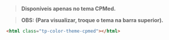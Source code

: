 
<Meta title="Core/Color System/Themes/CPMed" />

<Title>CPMed</Title>

> **Disponíveis apenas no tema CPMed.**

> **OBS: (Para visualizar, troque o tema na barra superior).**

```html
<html class="tp-color-theme-cpmed"></html>
```

<Title>Colors</Title>

<ColorPalette>
  <ColorItem
    title="Brand"
    colors={{
      brand: 'hsl(var(--tp-color-brand))',
    }}
  />
  <ColorItem
    title="Contrast"
    colors={{
      '': 'hsl(var(--tp-color-contrast-fixed))',
    }}
  />
</ColorPalette>

<Title>Colors Variants</Title>

<ColorPalette>
  <ColorItem
    title="Brand"
    colors={{
      'brand-1': 'hsl(var(--tp-color-brand-1))',
      'brand-2': 'hsl(var(--tp-color-brand-2))',
      'brand-3': 'hsl(var(--tp-color-brand-3))',
      'brand-4': 'hsl(var(--tp-color-brand-4))',
      'brand-5': 'hsl(var(--tp-color-brand-5))',
    }}
  />
  <ColorItem
    title="Contrast"
    colors={{
      'variation-1': 'hsl(var(--tp-color-neutral-10))',
      'variation-2': 'hsl(var(--tp-color-neutral-10))',
      'variation-3': 'hsl(var(--tp-color-contrast-fixed))',
      'variation-4': 'hsl(var(--tp-color-neutral-1))',
      'variation-5': 'hsl(var(--tp-color-neutral-1))',
    }}
  />
</ColorPalette>
